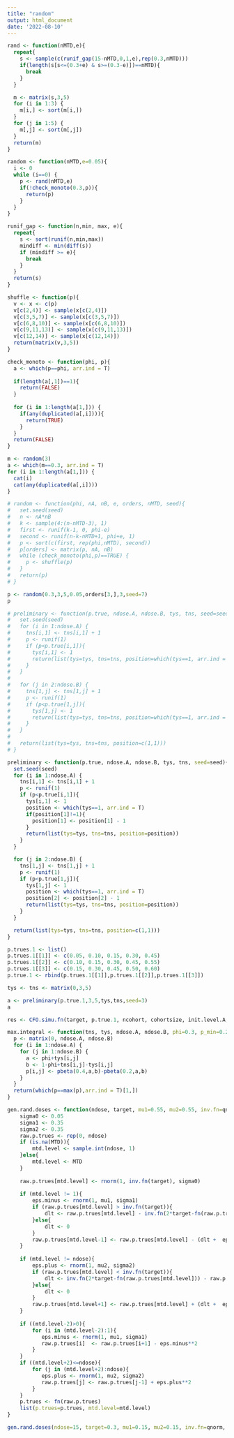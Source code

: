 ```yaml
---
title: "random"
output: html_document
date: '2022-08-10'
---
```


########
```r
rand <- function(nMTD,e){
  repeat{
    s <- sample(c(runif_gap(15-nMTD,0,1,e),rep(0.3,nMTD)))
    if(length(s[s<=(0.3+e) & s>=(0.3-e)])==nMTD){
      break
    }
  }

  m <- matrix(s,3,5)
  for (i in 1:3) {
    m[i,] <- sort(m[i,])
  }
  for (j in 1:5) {
    m[,j] <- sort(m[,j])
  }
  return(m)
}
```


```r
random <- function(nMTD,e=0.05){
  i <- 0
  while (i==0) {
    p <- rand(nMTD,e)
    if(!check_monoto(0.3,p)){
      return(p)
    }
  }
}
```


```r
runif_gap <- function(n,min, max, e){
  repeat{
    s <- sort(runif(n,min,max))
    mindiff <- min(diff(s))
    if (mindiff >= e){
      break
    }
  }
  return(s)
}
```


```r
shuffle <- function(p){
  v <- x <- c(p)
  v[c(2,4)] <- sample(x[c(2,4)])
  v[c(3,5,7)] <- sample(x[c(3,5,7)])
  v[c(6,8,10)] <- sample(x[c(6,8,10)])
  v[c(9,11,13)] <- sample(x[c(9,11,13)])
  v[c(12,14)] <- sample(x[c(12,14)])
  return(matrix(v,3,5))
}

```

```r
check_monoto <- function(phi, p){
  a <- which(p==phi, arr.ind = T)
  
  if(length(a[,1])==1){
    return(FALSE)
  }
  
  for (i in 1:length(a[1,])) {
    if(any(duplicated(a[,i]))){
      return(TRUE)
    }
  }
  return(FALSE)
}
```

```r
m <- random(3)
a <- which(m==0.3, arr.ind = T)
for (i in 1:length(a[1,])) {
  cat(i)
  cat(any(duplicated(a[,i])))
}
```


```r
# random <- function(phi, nA, nB, e, orders, nMTD, seed){
#   set.seed(seed)
#   n <- nA*nB
#   k <- sample(4:(n-nMTD-3), 1)
#   first <- runif(k-1, 0, phi-e)
#   second <- runif(n-k-nMTD+1, phi+e, 1)
#   p <- sort(c(first, rep(phi,nMTD), second))
#   p[orders] <- matrix(p, nA, nB)
#   while (check_monoto(phi,p)==TRUE) {
#     p <- shuffle(p)
#   }
#   return(p)
# }
```



```r
p <- random(0.3,3,5,0.05,orders[3,],3,seed=7)
p
```

```r
# preliminary <- function(p.true, ndose.A, ndose.B, tys, tns, seed=seed){
#   set.seed(seed)
#   for (i in 1:ndose.A) {
#     tns[i,1] <- tns[i,1] + 1
#     p <- runif(1)
#     if (p<p.true[i,1]){
#       tys[i,1] <- 1
#       return(list(tys=tys, tns=tns, position=which(tys==1, arr.ind = T)))
#     }
#   }
# 
#   for (j in 2:ndose.B) {
#     tns[1,j] <- tns[1,j] + 1
#     p <- runif(1)
#     if (p<p.true[1,j]){
#       tys[1,j] <- 1
#       return(list(tys=tys, tns=tns, position=which(tys==1, arr.ind = T)))
#     }
#   }
# 
#   return(list(tys=tys, tns=tns, position=c(1,1)))
# }
```

```r
preliminary <- function(p.true, ndose.A, ndose.B, tys, tns, seed=seed){
  set.seed(seed)
  for (i in 1:ndose.A) {
    tns[i,1] <- tns[i,1] + 1
    p <- runif(1)
    if (p<p.true[i,1]){
      tys[i,1] <- 1
      position <- which(tys==1, arr.ind = T)
      if(position[1]!=1){
        position[1] <- position[1] - 1
      }
      return(list(tys=tys, tns=tns, position=position))
    }
  }

  for (j in 2:ndose.B) {
    tns[1,j] <- tns[1,j] + 1
    p <- runif(1)
    if (p<p.true[1,j]){
      tys[1,j] <- 1
      position <- which(tys==1, arr.ind = T)
      position[2] <- position[2] - 1
      return(list(tys=tys, tns=tns, position=position))
    }
  }

  return(list(tys=tys, tns=tns, position=c(1,1)))
}
```


```r
p.trues.1 <- list()
p.trues.1[[1]] <- c(0.05, 0.10, 0.15, 0.30, 0.45)
p.trues.1[[2]] <- c(0.10, 0.15, 0.30, 0.45, 0.55)
p.trues.1[[3]] <- c(0.15, 0.30, 0.45, 0.50, 0.60)
p.true.1 <- rbind(p.trues.1[[1]],p.trues.1[[2]],p.trues.1[[3]])

tys <- tns <- matrix(0,3,5)

a <- preliminary(p.true.1,3,5,tys,tns,seed=3)
a
```

```r
res <- CFO.simu.fn(target, p.true.1, ncohort, cohortsize, init.level.A, init.level.B, add.args=add.args, seed=)
```

```r
max.integral <- function(tns, tys, ndose.A, ndose.B, phi=0.3, p_min=0.2, p_max=0.4){
  p <- matrix(0, ndose.A, ndose.B)
  for (i in 1:ndose.A) {
    for (j in 1:ndose.B) {
      a <- phi+tys[i,j]
      b <- 1-phi+tns[i,j]-tys[i,j]
      p[i,j] <- pbeta(0.4,a,b)-pbeta(0.2,a,b)
    }
  }
  return(which(p==max(p),arr.ind = T)[1,])
}
```


```r
gen.rand.doses <- function(ndose, target, mu1=0.55, mu2=0.55, inv.fn=qnorm, fn=pnorm, MTD=NA){
    sigma0 <- 0.05
    sigma1 <- 0.35
    sigma2 <- 0.35
    raw.p.trues <- rep(0, ndose)
    if (is.na(MTD)){
        mtd.level <- sample.int(ndose, 1)
    }else{
        mtd.level <- MTD
    }
    
    raw.p.trues[mtd.level] <- rnorm(1, inv.fn(target), sigma0)
    
    if (mtd.level != 1){
        eps.minus <- rnorm(1, mu1, sigma1)
        if (raw.p.trues[mtd.level] > inv.fn(target)){
            dlt <- raw.p.trues[mtd.level] - inv.fn(2*target-fn(raw.p.trues[mtd.level]))
        }else{
            dlt <- 0 
        }
        raw.p.trues[mtd.level-1] <- raw.p.trues[mtd.level] - (dlt +  eps.minus**2)
    }
    
    if (mtd.level != ndose){
        eps.plus <- rnorm(1, mu2, sigma2)
        if (raw.p.trues[mtd.level] < inv.fn(target)){
            dlt <- inv.fn(2*target-fn(raw.p.trues[mtd.level])) - raw.p.trues[mtd.level]
        }else{
            dlt <- 0 
        }
        raw.p.trues[mtd.level+1] <- raw.p.trues[mtd.level] + (dlt +  eps.plus**2)
    }
    
    if ((mtd.level-2)>0){
        for (i in (mtd.level-2):1){
           eps.minus <- rnorm(1, mu1, sigma1)
           raw.p.trues[i]  <- raw.p.trues[i+1] - eps.minus**2
        }
    }
    if ((mtd.level+2)<=ndose){
        for (j in (mtd.level+2):ndose){
           eps.plus <- rnorm(1, mu2, sigma2)
           raw.p.trues[j] <- raw.p.trues[j-1] + eps.plus**2
        }
    }
    p.trues <- fn(raw.p.trues)
    list(p.trues=p.trues, mtd.level=mtd.level)
}

```

```r
gen.rand.doses(ndose=15, target=0.3, mu1=0.15, mu2=0.15, inv.fn=qnorm, fn=pnorm, MTD=NA)
```












